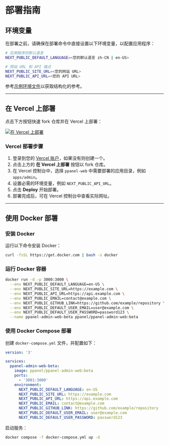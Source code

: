 # 部署指南

## 环境变量

在部署之前，请确保在部署命令中直接设置以下环境变量，以配置应用程序：

```bash
# 应用程序的默认语言
NEXT_PUBLIC_DEFAULT_LANGUAGE=<您的默认语言 zh-CN | en-US>

# 网站 URL 和 API 端点
NEXT_PUBLIC_SITE_URL=<您的网站 URL>
NEXT_PUBLIC_API_URL=<您的 API URL>
```

参考[示例环境文件](https://github.com/perfect-panel/ppanel-web/blob/main/apps/admin/.env.template)以获取结构化的参考。

---

## 在 Vercel 上部署

点击下方按钮快速 fork 仓库并在 Vercel 上部署：

[![在 Vercel 上部署](https://vercel.com/button)](https://vercel.com/new/clone?demo-description=PPanel%20is%20a%20pure%2C%20professional%2C%20and%20perfect%20open-source%20proxy%20panel%20tool%2C%20designed%20to%20be%20your%20ideal%20choice%20for%20learning%20and%20practical%20use&demo-image=https%3A%2F%2Furlscan.io%2Fliveshot%2F%3Fwidth%3D1920%26height%3D1080%26url%3Dhttps%3A%2F%2Fadmin.ppanel.dev&demo-title=PPanel%20Admin%20Web&demo-url=https%3A%2F%2Fadmin.ppanel.dev%2F&from=.&project-name=ppanel-admin-web&repository-name=ppanel-web&repository-url=https%3A%2F%2Fgithub.com%2Fperfect-panel%2Fppanel-web&root-directory=apps%2Fadmin&skippable-integrations=1)

### Vercel 部署步骤

1. 登录到您的 [Vercel 账户](https://vercel.com/)，如果没有则创建一个。
2. 点击上方的 **在 Vercel 上部署** 按钮以 fork 仓库。
3. 在 Vercel 控制台中，选择 `ppanel-web` 中需要部署的应用目录，例如 `apps/admin`。
4. 设置必需的环境变量，例如 `NEXT_PUBLIC_API_URL`。
5. 点击 **Deploy** 开始部署。
6. 部署完成后，可在 Vercel 控制台中查看实际网址。

---

## 使用 Docker 部署

### 安装 Docker

运行以下命令安装 Docker：

```sh
curl -fsSL https://get.docker.com | bash -s docker
```

### 运行 Docker 容器

   ```sh
   docker run -d -p 3000:3000 \
     --env NEXT_PUBLIC_DEFAULT_LANGUAGE=en-US \
     --env NEXT_PUBLIC_SITE_URL=https://example.com \
     --env NEXT_PUBLIC_API_URL=https://api.example.com \
     --env NEXT_PUBLIC_EMAIL=contact@example.com \
     --env NEXT_PUBLIC_GITHUB_LINK=https://github.com/example/repository \
     --env NEXT_PUBLIC_DEFAULT_USER_EMAIL=user@example.com \
     --env NEXT_PUBLIC_DEFAULT_USER_PASSWORD=password123 \
     --name ppanel-admin-web-beta ppanel/ppanel-admin-web:beta
   ```

### 使用 Docker Compose 部署

  创建 `docker-compose.yml` 文件，并配置如下：

   ```yaml
   version: '3'

   services:
     ppanel-admin-web-beta:
       image: ppanel/ppanel-admin-web:beta
       ports:
         - '3001:3000'
       environment:
         NEXT_PUBLIC_DEFAULT_LANGUAGE: en-US
         NEXT_PUBLIC_SITE_URL: https://example.com
         NEXT_PUBLIC_API_URL: https://api.example.com
         NEXT_PUBLIC_EMAIL: contact@example.com
         NEXT_PUBLIC_GITHUB_LINK: https://github.com/example/repository
         NEXT_PUBLIC_DEFAULT_USER_EMAIL: user@example.com
         NEXT_PUBLIC_DEFAULT_USER_PASSWORD: password123
   ```

   启动服务：

   ```sh
   docker compose -f docker-compose.yml up -d
   ```